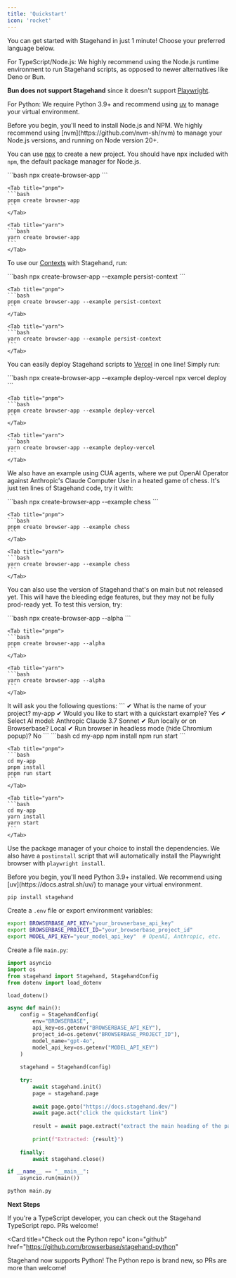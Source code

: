 ```yaml
---
title: 'Quickstart'
icon: 'rocket'
---
```


You can get started with Stagehand in just 1 minute! Choose your preferred language below.

<Tip>
For TypeScript/Node.js: We highly recommend using the Node.js runtime environment to run Stagehand scripts, as opposed to newer alternatives like Deno or Bun. 

**Bun does not support Stagehand** since it doesn't support [Playwright](https://github.com/search?q=repo:oven-sh/bun+playwright&type=issues).

For Python: We require Python 3.9+ and recommend using [uv](https://docs.astral.sh/uv/) to manage your virtual environment.
</Tip>


<Tabs>
<Tab title="TypeScript">
	Before you begin, you'll need to install Node.js and NPM. We highly recommend using [nvm](https://github.com/nvm-sh/nvm) to manage your Node.js versions, and running on Node version 20+.

<Steps>

<Step title="Create a new project">

You can use [npx](https://docs.npmjs.com/cli/v8/commands/npx) to create a new project. You should have npx included with `npm`, the default package manager for Node.js. 

<Tabs>
	<Tab title="npm">
	```bash
	npx create-browser-app
	```
	</Tab>

	<Tab title="pnpm">
	```bash
	pnpm create browser-app
	```
	</Tab>

	<Tab title="yarn">
	```bash
	yarn create browser-app
	```
	</Tab>
</Tabs>

To use our [Contexts](https://docs.browserbase.com/features/contexts) with Stagehand, run:

<Tabs>
	<Tab title="npm">
	```bash
	npx create-browser-app --example persist-context
	```
	</Tab>

	<Tab title="pnpm">
	```bash
	pnpm create browser-app --example persist-context
	```
	</Tab>

	<Tab title="yarn">
	```bash
	yarn create browser-app --example persist-context
	```
	</Tab>
</Tabs>

You can easily deploy Stagehand scripts to [Vercel](https://vercel.com/) in one line! Simply run:

<Tabs>
	<Tab title="npm">
	```bash
	npx create-browser-app --example deploy-vercel
	npx vercel deploy
	```
	</Tab>

	<Tab title="pnpm">
	```bash
	pnpm create browser-app --example deploy-vercel
	```
	</Tab>

	<Tab title="yarn">
	```bash
	yarn create browser-app --example deploy-vercel
	```
	</Tab>
</Tabs>

We also have an example using CUA agents, where we put OpenAI Operator against Anthropic's Claude Computer Use in a heated game of chess. It's just ten lines of Stagehand code, try it with:

<Tabs>
	<Tab title="npm">
	```bash
	npx create-browser-app --example chess
	```
	</Tab>

	<Tab title="pnpm">
	```bash
	pnpm create browser-app --example chess
	```
	</Tab>

	<Tab title="yarn">
	```bash
	yarn create browser-app --example chess
	```
	</Tab>
</Tabs>

You can also use the version of Stagehand that's on main but not released yet. This will have the bleeding edge features, but they may not be fully prod-ready yet. To test this version, try:

<Tabs>
	<Tab title="npm">
	```bash
	npx create-browser-app --alpha
	```
	</Tab>

	<Tab title="pnpm">
	```bash
	pnpm create browser-app --alpha
	```
	</Tab>

	<Tab title="yarn">
	```bash
	yarn create browser-app --alpha
	```
	</Tab>
</Tabs>
It will ask you the following questions:
```
✔ What is the name of your project? my-app
✔ Would you like to start with a quickstart example? Yes
✔ Select AI model: Anthropic Claude 3.7 Sonnet
✔ Run locally or on Browserbase? Local
✔ Run browser in headless mode (hide Chromium popup)?  No
```

</Step>

<Step title="Install dependencies and run the script">
<Tabs>
	<Tab title="npm">
	```bash
	cd my-app
	npm install
	npm run start
	```
	</Tab>

	<Tab title="pnpm">
	```bash
	cd my-app
	pnpm install
	pnpm run start
	```
	</Tab>

	<Tab title="yarn">
	```bash
	cd my-app
	yarn install
	yarn start
	```
	</Tab>
</Tabs>

Use the package manager of your choice to install the dependencies. We also have a `postinstall` script that will automatically install the Playwright browser with `playwright install`.
</Step>
</Steps>

</Tab>

<Tab title="Python">
Before you begin, you'll need Python 3.9+ installed. We recommend using [uv](https://docs.astral.sh/uv/) to manage your virtual environment.

<Steps>
<Step title="Install Stagehand Python">

```bash
pip install stagehand
```

</Step>

<Step title="Set up environment variables">

Create a `.env` file or export environment variables:

```bash
export BROWSERBASE_API_KEY="your_browserbase_api_key"
export BROWSERBASE_PROJECT_ID="your_browserbase_project_id"
export MODEL_API_KEY="your_model_api_key"  # OpenAI, Anthropic, etc.
```

</Step>

<Step title="Create your first script">

Create a file `main.py`:

```python
import asyncio
import os
from stagehand import Stagehand, StagehandConfig
from dotenv import load_dotenv

load_dotenv()

async def main():
    config = StagehandConfig(
        env="BROWSERBASE",
        api_key=os.getenv("BROWSERBASE_API_KEY"),
        project_id=os.getenv("BROWSERBASE_PROJECT_ID"),
        model_name="gpt-4o",
        model_api_key=os.getenv("MODEL_API_KEY")
    )
    
    stagehand = Stagehand(config)
    
    try:
        await stagehand.init()
        page = stagehand.page
        
        await page.goto("https://docs.stagehand.dev/")
        await page.act("click the quickstart link")
        
        result = await page.extract("extract the main heading of the page")
        
        print(f"Extracted: {result}")
        
    finally:
        await stagehand.close()

if __name__ == "__main__":
    asyncio.run(main())
```
</Step>

<Step title="Run the script">

```bash
python main.py
```

</Step>
</Steps>

</Tab>
</Tabs>

**Next Steps**

<CardGroup cols={2}>
<Card
  title="Check out the TypeScript repo"
  icon="github"
  href="https://github.com/browserbase/stagehand"
>
  If you're a TypeScript developer, you can check out the Stagehand TypeScript repo. PRs welcome!
</Card>

<Card
  title="Check out the Python repo"
  icon="github"
  href="https://github.com/browserbase/stagehand-python"
>
  Stagehand now supports Python! The Python repo is brand new, so PRs are more than welcome!
</Card>
</CardGroup>